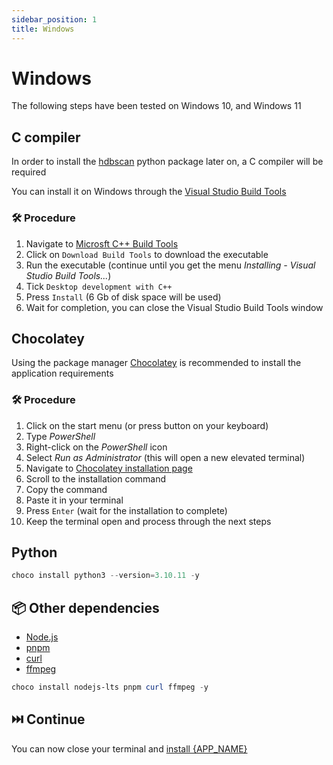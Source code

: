```yaml
---
sidebar_position: 1
title: Windows
---
```



# <SimpleIcon icon="windows10" color="#00ADEF" /> Windows

The following steps have been tested on Windows 10, and Windows 11

## <SimpleIcon icon="c" color="#003366" /> C compiler

In order to install the
[hdbscan](https://github.com/scikit-learn-contrib/hdbscan) python package later
on, a C compiler will be required

You can install it on Windows through the [Visual Studio Build
Tools](https://visualstudio.microsoft.com/visual-cpp-build-tools/)

### 🛠️ Procedure

1. Navigate to <SimpleIcon icon="microsoft" color="#00A1F1" /> [Microsft C++
   Build Tools](https://visualstudio.microsoft.com/visual-cpp-build-tools/)
2. Click on `Download Build Tools` to download the executable
3. Run the executable (continue until you get the menu _Installing - Visual
   Studio Build Tools..._)
4. Tick `Desktop development with C++`
5. Press `Install` (6 Gb of disk space will be used)
6. Wait for completion, you can close the Visual Studio Build Tools window

## <SimpleIcon icon="chocolatey" color="#724A7C" /> Chocolatey

Using the package manager <SimpleIcon icon="chocolatey" color="#724A7C" />
[Chocolatey](https://chocolatey.org/) is recommended to install the application
requirements

### 🛠️ Procedure

1. Click on the start menu (or press <WinKey/> button on your keyboard)
2. Type _<SimpleIcon icon="powershell" color="#012456" /> PowerShell_
3. Right-click on the _<SimpleIcon icon="powershell" color="#012456" />
   PowerShell_ icon
4. Select _Run as Administrator_ (this will open a new elevated terminal)
5. Navigate to <SimpleIcon icon="chocolatey" color="#724A7C" /> [Chocolatey installation page](https://chocolatey.org/install)
6. Scroll to the installation command
7. Copy the command
8. Paste it in your terminal
9. Press `Enter` (wait for the installation to complete)
10. Keep the terminal open and process through the next steps

## <PythonIcon /> Python

```powershell
choco install python3 --version=3.10.11 -y
```

## 📦 Other dependencies

- <SimpleIcon
    icon="nodedotjs"
    color="#68A063"
  /> [Node.js](https://nodejs.org/)
- <SimpleIcon
    icon="pnpm"
    color="#F06292"
  /> [pnpm](https://pnpm.io/)
- <SimpleIcon
    icon="curl"
    color="#00A7E1"
  /> [curl](https://curl.se/)
- <SimpleIcon
    icon="ffmpeg"
    color="#007ACC"
  /> [ffmpeg](https://www.ffmpeg.org/)

```powershell
choco install nodejs-lts pnpm curl ffmpeg -y
```

## ⏭️ Continue

You can now close your terminal and [install {APP_NAME}](../application)
